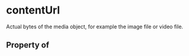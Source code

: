   

# contentUrl

Actual bytes of the media object, for example the image file or video file.

## Property of



